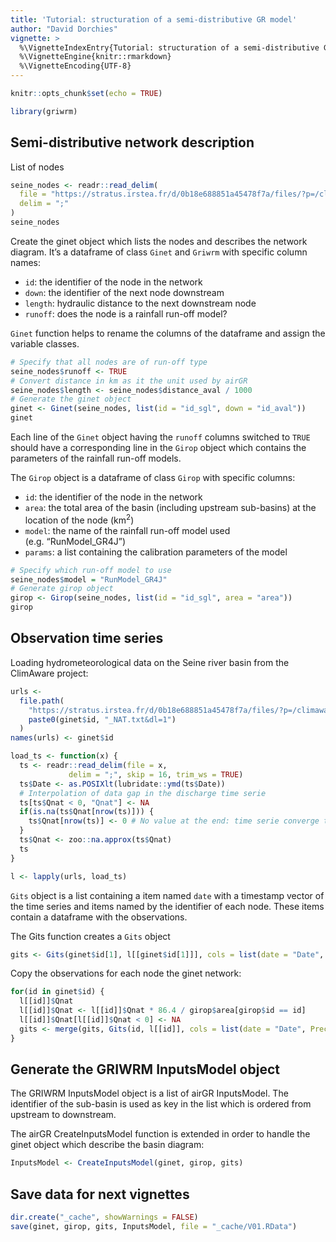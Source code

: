 ```yaml
---
title: 'Tutorial: structuration of a semi-distributive GR model'
author: "David Dorchies"
vignette: >
  %\VignetteIndexEntry{Tutorial: structuration of a semi-distributive GR model}
  %\VignetteEngine{knitr::rmarkdown}
  %\VignetteEncoding{UTF-8}
---
```


```r
knitr::opts_chunk$set(echo = TRUE)
```

```r
library(griwrm)
```


## Semi-distributive network description

List of nodes

```r
seine_nodes <- readr::read_delim(
  file = "https://stratus.irstea.fr/d/0b18e688851a45478f7a/files/?p=/climaware_hydro/griwrm_network.txt&dl=1", 
  delim = ";"
)
seine_nodes
```

Create the ginet object which lists the nodes and describes the network diagram. It's a dataframe of class `Ginet` and `Griwrm` with specific column names:

- `id`: the identifier of the node in the network
- `down`: the identifier of the next node downstream
- `length`: hydraulic distance to the next downstream node
- `runoff`: does the node is a rainfall run-off model?

`Ginet` function helps to rename the columns of the dataframe and assign the variable classes.

```r
# Specify that all nodes are of run-off type
seine_nodes$runoff <- TRUE
# Convert distance in km as it the unit used by airGR
seine_nodes$length <- seine_nodes$distance_aval / 1000
# Generate the ginet object 
ginet <- Ginet(seine_nodes, list(id = "id_sgl", down = "id_aval"))
ginet
```

Each line of the `Ginet` object having the `runoff` columns switched to `TRUE` should have a corresponding line in the `Girop` object which contains the parameters of the rainfall run-off models. 

The `Girop` object is a dataframe of class `Girop` with specific columns:

- `id`: the identifier of the node in the network
- `area`: the total area of the basin (including upstream sub-basins) at the location of the node (km<sup>2</sup>)
- `model`: the name of the rainfall run-off model used (e.g. "RunModel_GR4J")
- `params`: a list containing the calibration parameters of the model

```r
# Specify which run-off model to use
seine_nodes$model = "RunModel_GR4J"
# Generate girop object
girop <- Girop(seine_nodes, list(id = "id_sgl", area = "area"))
girop
```


## Observation time series 

Loading hydrometeorological data on the Seine river basin from the ClimAware project: 

```r
urls <- 
  file.path(
    "https://stratus.irstea.fr/d/0b18e688851a45478f7a/files/?p=/climaware_hydro/Q_OBS_NAT", 
    paste0(ginet$id, "_NAT.txt&dl=1")
  )
names(urls) <- ginet$id

load_ts <- function(x) {
  ts <- readr::read_delim(file = x, 
             delim = ";", skip = 16, trim_ws = TRUE)
  ts$Date <- as.POSIXlt(lubridate::ymd(ts$Date))
  # Interpolation of data gap in the discharge time serie
  ts[ts$Qnat < 0, "Qnat"] <- NA
  if(is.na(ts$Qnat[nrow(ts)])) {
    ts$Qnat[nrow(ts)] <- 0 # No value at the end: time serie converge to zero
  }
  ts$Qnat <- zoo::na.approx(ts$Qnat)
  ts
}

l <- lapply(urls, load_ts)

```

`Gits` object is a list containing a item named `date` with a timestamp vector of the time series and items named by the identifier of each node. These items contain a dataframe with the observations.

The Gits function creates a `Gits` object 

```r
gits <- Gits(ginet$id[1], l[[ginet$id[1]]], cols = list(date = "Date", Precip = "Ptot", PotEvap = "ETP", Qobs = "Qnat"))
```

Copy the observations for each node the ginet network:

```r
for(id in ginet$id) {
  l[[id]]$Qnat
  l[[id]]$Qnat <- l[[id]]$Qnat * 86.4 / girop$area[girop$id == id]
  l[[id]]$Qnat[l[[id]]$Qnat < 0] <- NA
  gits <- merge(gits, Gits(id, l[[id]], cols = list(date = "Date", Precip = "Ptot", PotEvap = "ETP", Qobs = "Qnat")))
}
```

## Generate the GRIWRM InputsModel object

The GRIWRM InputsModel object is a list of airGR InputsModel. The identifier of the sub-basin is used as key in the list which is ordered from upstream to downstream.

The airGR CreateInputsModel function is extended in order to handle the ginet object which describe the basin diagram:


```r
InputsModel <- CreateInputsModel(ginet, girop, gits)
```



## Save data for next vignettes

```r
dir.create("_cache", showWarnings = FALSE)
save(ginet, girop, gits, InputsModel, file = "_cache/V01.RData")
```

